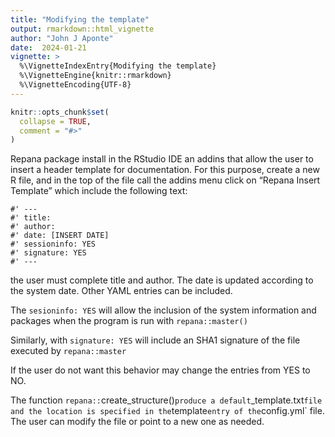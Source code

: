 ```yaml
---
title: "Modifying the template"
output: rmarkdown::html_vignette
author: "John J Aponte"
date:  2024-01-21
vignette: >
  %\VignetteIndexEntry{Modifying the template}
  %\VignetteEngine{knitr::rmarkdown}
  %\VignetteEncoding{UTF-8}
---
```


```r
knitr::opts_chunk$set(
  collapse = TRUE,
  comment = "#>"
)
```


Repana package install in the RStudio IDE an addins that allow the user to
insert a header template for documentation. For this purpose, create a new R file, 
and in the top of the file call the addins menu click on "Repana Insert Template"
which include the following text:

```
#' ---
#' title:
#' author:
#' date: [INSERT DATE]
#' sessioninfo: YES
#' signature: YES
#' ---
```

the user must complete title and author. The date is updated according to the
system date. Other YAML entries can be included.

The `sesioninfo: YES` will allow the inclusion of the system information and packages
when the program is run with `repana::master()`

Similarly, with `signature: YES` will include an SHA1 signature of the file executed 
by `repana::master`

If the user do not want this behavior may change the entries from YES to NO.

The function `repana::`create_structure()` produce a default `_template.txt` file
and the location is specified in the `template`entry of the `config.yml` file.
The user can modify the file or point to a new one as needed.


